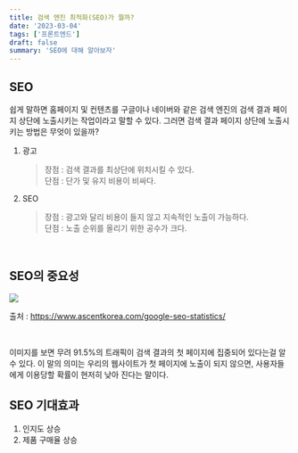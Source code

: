 ```yaml
---
title: 검색 엔진 최적화(SEO)가 뭘까?
date: '2023-03-04'
tags: ['프론트엔드']
draft: false
summary: 'SEO에 대해 알아보자'
---
```


## SEO

쉽게 말하면 홈페이지 및 컨텐츠를 구글이나 네이버와 같은 검색 엔진의 검색 결과 페이지 상단에 노출시키는
작업이라고 말할 수 있다. 그러면 검색 결과 페이지 상단에 노출시키는 방법은 무엇이 있을까?

1. 광고

   > 장점 : 검색 결과를 최상단에 위치시킬 수 있다. <br />
   > 단점 : 단가 및 유지 비용이 비싸다.

2. SEO
   > 장점 : 광고와 달리 비용이 들지 않고 지속적인 노출이 가능하다. <br />
   > 단점 : 노출 순위를 올리기 위한 공수가 크다.
   <br />

## SEO의 중요성

![](/static/images/google_seo.jpg)

출처 : https://www.ascentkorea.com/google-seo-statistics/

<br />

이미지를 보면 무려 91.5%의 트래픽이 검색 결과의 첫 페이지에 집중되어 있다는걸 알 수 있다. 이 말의 의미는
우리의 웹사이트가 첫 페이지에 노출이 되지 않으면, 사용자들에게 이용당할 확률이 현저히 낮아 진다는 말이다.

## SEO 기대효과

1. 인지도 상승
2. 제품 구매율 상승
